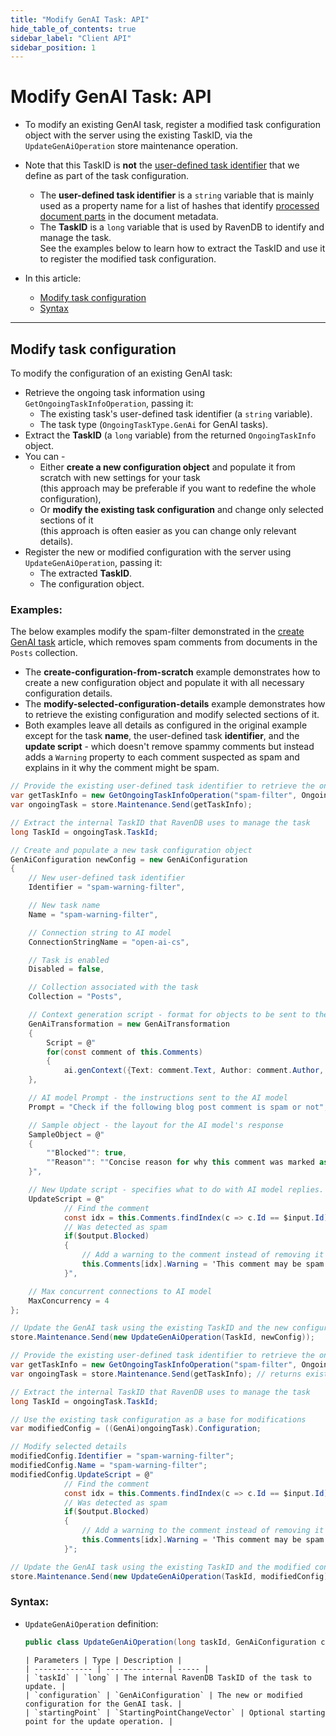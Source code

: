 ```yaml
---
title: "Modify GenAI Task: API"
hide_table_of_contents: true
sidebar_label: "Client API"
sidebar_position: 1
---
```



# Modify GenAI Task: API

<Admonition type="note" title="">

* To modify an existing GenAI task, register a modified task configuration object with the server using the existing TaskID, via the `UpdateGenAiOperation` store maintenance operation.  
* Note that this TaskID is **not** the [user-defined task identifier](../../../ai-integration/gen-ai-integration/create-gen-ai-task/create-gen-ai-task_studio#configure-basic-settings) that we define as part of the task configuration.  
   * The **user-defined task identifier** is a `string` variable that is mainly used as a property name for a list of hashes that identify [processed document parts](../../../ai-integration/gen-ai-integration/gen-ai-overview#tracking-of-processed-document-parts) in the document metadata.  
   * The **TaskID** is a `long` variable that is used by RavenDB to identify and manage the task.  
     See the examples below to learn how to extract the TaskID and use it to register the modified task configuration.  

* In this article:
   * [Modify task configuration](../../../ai-integration/gen-ai-integration/modify-gen-ai-task/modify-gen-ai-task_api#modify-task-configuration) 
   * [Syntax](../../../ai-integration/gen-ai-integration/modify-gen-ai-task/modify-gen-ai-task_api#syntax)  

</Admonition>

<hr />

## Modify task configuration

To modify the configuration of an existing GenAI task:  
* Retrieve the ongoing task information using `GetOngoingTaskInfoOperation`, passing it:  
  * The existing task's user-defined task identifier (a `string` variable).  
  * The task type (`OngoingTaskType.GenAi` for GenAI tasks).  
* Extract the **TaskID** (a `long` variable) from the returned `OngoingTaskInfo` object.  
* You can -  
   * Either **create a new configuration object** and populate it from scratch with new settings for your task  
     (this approach may be preferable if you want to redefine the whole configuration),  
   * Or **modify the existing task configuration** and change only selected sections of it  
     (this approach is often easier as you can change only relevant details).  
* Register the new or modified configuration with the server using `UpdateGenAiOperation`, passing it:  
   * The extracted **TaskID**.  
   * The configuration object.  

### Examples:
The below examples modify the spam-filter demonstrated in the [create GenAI task](../../../ai-integration/gen-ai-integration/create-gen-ai-task/create-gen-ai-task_api#full-example) article, which removes spam comments from documents in the `Posts` collection.  
 * The **create-configuration-from-scratch** example demonstrates how to create a new configuration object and populate it with all necessary configuration details.  
 * The **modify-selected-configuration-details** example demonstrates how to retrieve the existing configuration and modify selected sections of it.  
 * Both examples leave all details as configured in the original example except for the task **name**, the user-defined task **identifier**, and the **update script** - which doesn't remove spammy comments but instead adds a `Warning` property to each comment suspected as spam and explains in it why the comment might be spam.  

<Tabs groupId='modifyTaskConfiguration'>
<TabItem value="create-configuration-from-scratch" label="create-configuration-from-scratch">

```csharp
// Provide the existing user-defined task identifier to retrieve the ongoing task info
var getTaskInfo = new GetOngoingTaskInfoOperation("spam-filter", OngoingTaskType.GenAi);
var ongoingTask = store.Maintenance.Send(getTaskInfo);

// Extract the internal TaskID that RavenDB uses to manage the task
long TaskId = ongoingTask.TaskId;

// Create and populate a new task configuration object
GenAiConfiguration newConfig = new GenAiConfiguration
{
    // New user-defined task identifier
    Identifier = "spam-warning-filter",

    // New task name
    Name = "spam-warning-filter",

    // Connection string to AI model
    ConnectionStringName = "open-ai-cs",

    // Task is enabled
    Disabled = false,

    // Collection associated with the task
    Collection = "Posts",

    // Context generation script - format for objects to be sent to the AI model
    GenAiTransformation = new GenAiTransformation
    {
        Script = @"
        for(const comment of this.Comments)
        {
            ai.genContext({Text: comment.Text, Author: comment.Author, Id: comment.Id});}"
    },

    // AI model Prompt - the instructions sent to the AI model
    Prompt = "Check if the following blog post comment is spam or not",

    // Sample object - the layout for the AI model's response
    SampleObject = @"
    {
        ""Blocked"": true, 
        ""Reason"": ""Concise reason for why this comment was marked as spam or ham""
    }",

    // New Update script - specifies what to do with AI model replies.
    UpdateScript = @"    
            // Find the comment
            const idx = this.Comments.findIndex(c => c.Id == $input.Id);  
            // Was detected as spam
            if($output.Blocked)
            {
                // Add a warning to the comment instead of removing it
                this.Comments[idx].Warning = 'This comment may be spam: ' + $output.Reason;
            }",

    // Max concurrent connections to AI model
    MaxConcurrency = 4
};

// Update the GenAI task using the existing TaskID and the new configuration
store.Maintenance.Send(new UpdateGenAiOperation(TaskId, newConfig));
```
</TabItem>
<TabItem value="modify-selected-configuration-details" label="modify-selected-configuration-details">

```csharp
// Provide the existing user-defined task identifier to retrieve the ongoing task info
var getTaskInfo = new GetOngoingTaskInfoOperation("spam-filter", OngoingTaskType.GenAi);
var ongoingTask = store.Maintenance.Send(getTaskInfo); // returns existing task info

// Extract the internal TaskID that RavenDB uses to manage the task
long TaskId = ongoingTask.TaskId;

// Use the existing task configuration as a base for modifications
var modifiedConfig = ((GenAi)ongoingTask).Configuration;

// Modify selected details
modifiedConfig.Identifier = "spam-warning-filter";
modifiedConfig.Name = "spam-warning-filter";
modifiedConfig.UpdateScript = @"    
            // Find the comment
            const idx = this.Comments.findIndex(c => c.Id == $input.Id);  
            // Was detected as spam
            if($output.Blocked)
            {
                // Add a warning to the comment instead of removing it
                this.Comments[idx].Warning = 'This comment may be spam: ' + $output.Reason;
            }";

// Update the GenAI task using the existing TaskID and the modified configuration
store.Maintenance.Send(new UpdateGenAiOperation(TaskId, modifiedConfig));
```
</TabItem>
</Tabs>

### Syntax:

* `UpdateGenAiOperation` definition:
  ```csharp
  public class UpdateGenAiOperation(long taskId, GenAiConfiguration configuration, StartingPointChangeVector startingPoint = null) : IMaintenanceOperation<UpdateEtlOperationResult>
  ```

      | Parameters | Type | Description |
      | ------------- | ------------- | ----- |
      | `taskId` | `long` | The internal RavenDB TaskID of the task to update. |
      | `configuration` | `GenAiConfiguration` | The new or modified configuration for the GenAI task. |
      | `startingPoint` | `StartingPointChangeVector` | Optional starting point for the update operation. |

